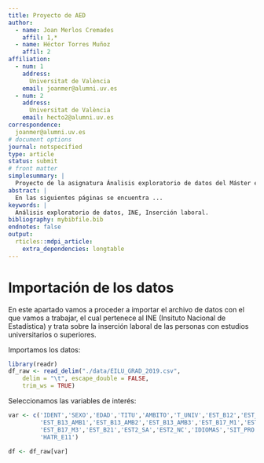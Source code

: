 ```yaml
---
title: Proyecto de AED
author:
  - name: Joan Merlos Cremades
    affil: 1,*
  - name: Héctor Torres Muñoz
    affil: 2
affiliation:
  - num: 1
    address:
      Universitat de València
    email: joanmer@alumni.uv.es
  - num: 2
    address:
      Universitat de València
    email: hecto2@alumni.uv.es
correspondence:
  joanmer@alumni.uv.es
# document options
journal: notspecified
type: article
status: submit
# front matter
simplesummary: |
  Proyecto de la asignatura Ánalisis exploratorio de datos del Máster en Ciencia de datos de la Universitat de València.
abstract: |
  En las siguientes páginas se encuentra ...
keywords: |
  Análisis exploratorio de datos, INE, Inserción laboral.
bibliography: mybibfile.bib
endnotes: false
output: 
  rticles::mdpi_article:
    extra_dependencies: longtable
---
```


# Importación de los datos

En este apartado vamos a proceder a importar el archivo de datos con el que vamos a trabajar, el cual pertenece al INE (Insituto Nacional de Estadística) y trata sobre la inserción laboral de las personas con estudios universitarios o superiores.


Importamos los datos:
```r
library(readr)
df_raw <- read_delim("./data/EILU_GRAD_2019.csv", 
    delim = "\t", escape_double = FALSE, 
    trim_ws = TRUE)
```

Seleccionamos las variables de interés:
```r
var <- c('IDENT','SEXO','EDAD','TITU','AMBITO','T_UNIV','EST_B12','EST_B16',
         'EST_B13_AMB1','EST_B13_AMB2','EST_B13_AMB3','EST_B17_M1','EST_B17_M2',
         'EST_B17_M3','EST_B21','EST2_SA','EST2_NC','IDIOMAS','SIT_PRO','TR_SUELDO',
         'HATR_E11')

df <- df_raw[var]
```

